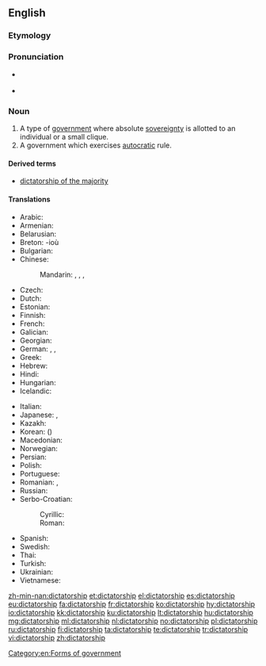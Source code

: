 ==English==
{{wikipedia}}

===Etymology===
{{suffix|dictator|ship}}

===Pronunciation===
* {{a|UK}} {{IPA|/dɪkˈteɪtə(ɹ)ʃɪp/}}
* {{a|US}} {{IPA|/ˈdɪkteɪtəɹʃɪp/}}

===Noun===
{{en-noun}}

# A type of [[government]] where absolute [[sovereignty]] is allotted to an individual or a small clique.
# A government which exercises [[autocracy|autocratic]] rule.

====Derived terms====
* [[dictatorship of the majority]]

====Translations====
{{trans-top|a government led by a dictator}}
* Arabic: {{t-|ar|ديكتاتورية|f|tr=diktatūra|sc=Arab}}
* Armenian: {{t-|hy|դիկտատուրա|tr=diktatura|sc=Armn}}
* Belarusian: {{t-|be|дыктатура|f|tr=dyktatúra|sc=Cyrl}}
* Breton: {{t-|br|diktatouriezh|f}} -ioù {{p}}
* Bulgarian: {{t+|bg|диктатура|f|tr=diktatúra|sc=Cyrl}}
* Chinese:
*: Mandarin: {{t|cmn|獨裁|sc=Hani}}, {{t|cmn|独裁|tr=dúcái|sc=Hani}}, {{t|cmn|專政|sc=Hani}}, {{t|cmn|专政|tr=zhuānzhèng|sc=Hani}}
* Czech: {{t-|cs|diktatura|f}}
* Dutch: {{t+|nl|dictatuur|f}}
* Estonian: {{t-|et|diktatuur}}
* Finnish: {{t+|fi|diktatuuri}}
* French: {{t+|fr|dictature|f}}
* Galician: {{t+|gl|ditadura|f}}
* Georgian: {{t-|ka|დიქტატურა|tr=dik'tatura|sc=Geor}}
* German: {{t+|de|Diktatur|f}}, {{t-|de|Gewaltherrschaft|f}}, {{t-|de|Willkürherrschaft|f}}
* Greek: {{t+|el|δικτατορία|f|tr=diktatoría}}
* Hebrew: {{t+|he|דיקטטורה|f|tr=diqt'at'ura}}
* Hindi: {{t-|hi|तानाशाही|f|tr=tānāśāhī|sc=Deva}}
* Hungarian: {{t+|hu|diktatúra}}
* Icelandic: {{t+|is|einræði|m}}
{{trans-mid}}
* Italian: {{t+|it|dittatura|f}}
* Japanese: {{t-|ja|独裁政治|tr=どくさいせいじ, dokusaiseiji}}, {{t+|ja|独裁|tr=どくさい, dokusai}}
* Kazakh: {{t|kk|өктемдік|tr=өktemdik|sc=Cyrl}}
* Korean: {{t+|ko|독재|tr=dokjae|sc=Kore}} ({{t+|ko|獨裁|sc=Kore}})
* Macedonian: {{t-|mk|диктатура|f|tr=diktatúra|sc=Cyrl}}
* Norwegian: {{t+|no|diktatur|n}}
* Persian: {{t+|fa|دیکتاتوری|tr=diktâturi|sc=fa-Arab}}
* Polish: {{t-|pl|dyktatura|f}}
* Portuguese: {{t+|pt|ditadura|f}}
* Romanian: {{t-|ro|dictatură|f}}, {{t-|ro|guvernare dictatorială|f}}
* Russian: {{t+|ru|диктатура|f|sc=Cyrl|tr=diktatúra}}
* Serbo-Croatian:
*: Cyrillic: {{t-|sh|диктатура|f}}
*: Roman: {{t-|sh|diktatura|f}}
* Spanish: {{t+|es|dictadura|f}}
* Swedish: {{t+|sv|diktatur|c}}
* Thai: {{t-|th|ระบอบเผด็จการ|tr=rá bòp pà dèt gaan|sc=Thai}}
* Turkish: {{t+|tr|diktatörlük}}
* Ukrainian: {{t+|uk|диктатура|f|tr=dyktatúra|sc=Cyrl}}
* Vietnamese: {{t-|vi|chế độ độc tài}}
{{trans-bottom}}

[[Category:en:Forms of government]]

[[zh-min-nan:dictatorship]]
[[et:dictatorship]]
[[el:dictatorship]]
[[es:dictatorship]]
[[eu:dictatorship]]
[[fa:dictatorship]]
[[fr:dictatorship]]
[[ko:dictatorship]]
[[hy:dictatorship]]
[[io:dictatorship]]
[[kk:dictatorship]]
[[ku:dictatorship]]
[[lt:dictatorship]]
[[hu:dictatorship]]
[[mg:dictatorship]]
[[ml:dictatorship]]
[[nl:dictatorship]]
[[no:dictatorship]]
[[pl:dictatorship]]
[[ru:dictatorship]]
[[fi:dictatorship]]
[[ta:dictatorship]]
[[te:dictatorship]]
[[tr:dictatorship]]
[[vi:dictatorship]]
[[zh:dictatorship]]